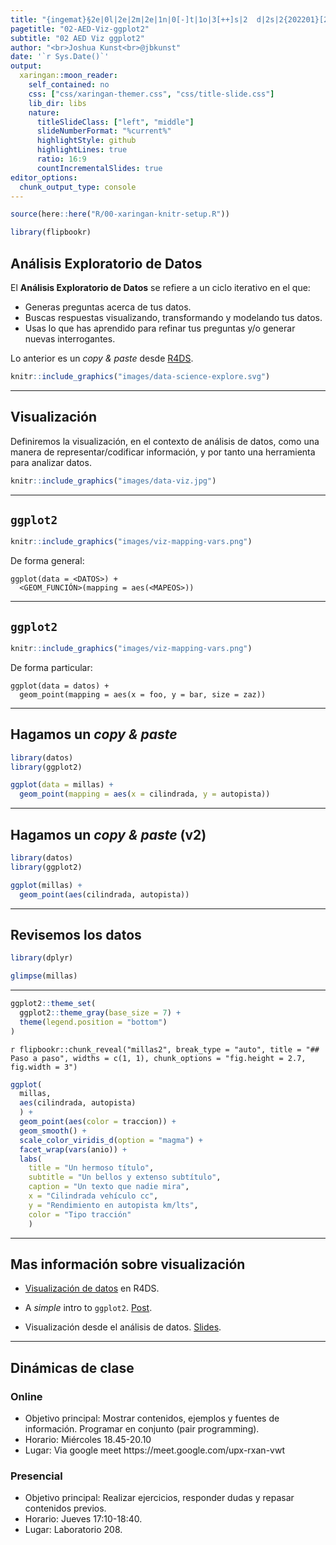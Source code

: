 ```yaml
---
title: "{ingemat}§2e|0l|2e|2m|2e|1n|0[-]t|1o|3[++]s|2  d|2s|2{202201}[26°c[10°c]"
pagetitle: "02-AED-Viz-ggplot2"
subtitle: "02 AED Viz ggplot2"
author: "<br>Joshua Kunst<br>@jbkunst"
date: '`r Sys.Date()`'
output:
  xaringan::moon_reader:
    self_contained: no
    css: ["css/xaringan-themer.css", "css/title-slide.css"]
    lib_dir: libs    
    nature:
      titleSlideClass: ["left", "middle"]
      slideNumberFormat: "%current%"
      highlightStyle: github
      highlightLines: true
      ratio: 16:9
      countIncrementalSlides: true
editor_options: 
  chunk_output_type: console
---
```



```r
source(here::here("R/00-xaringan-knitr-setup.R"))

library(flipbookr)
```

## Análisis Exploratorio de Datos

El **Análisis Exploratorio de Datos** se refiere a un ciclo iterativo en el que:

- Generas preguntas acerca de tus datos.
- Buscas respuestas visualizando, transformando y modelando tus datos.
- Usas lo que has aprendido para refinar tus preguntas y/o generar nuevas interrogantes.

Lo anterior es un _copy & paste_ desde [R4DS](https://es.r4ds.hadley.nz/an%C3%A1lisis-exploratorio-de-datos-eda.html#an%C3%A1lisis-exploratorio-de-datos-eda).


```r
knitr::include_graphics("images/data-science-explore.svg")
```


---

## Visualización

Definiremos la visualización, en el contexto de análisis de datos, como una manera
de representar/codificar información, y por tanto una herramienta para analizar
datos.

```r
knitr::include_graphics("images/data-viz.jpg")
```

---

## `ggplot2`

```r
knitr::include_graphics("images/viz-mapping-vars.png")
```

De forma general:

```
ggplot(data = <DATOS>) +
  <GEOM_FUNCIÓN>(mapping = aes(<MAPEOS>))
```

---

## `ggplot2`

```r
knitr::include_graphics("images/viz-mapping-vars.png")
```

De forma particular:

```
ggplot(data = datos) +
  geom_point(mapping = aes(x = foo, y = bar, size = zaz))
```

---

## Hagamos un _copy & paste_

```r
library(datos)
library(ggplot2)

ggplot(data = millas) +
  geom_point(mapping = aes(x = cilindrada, y = autopista))
```

---

## Hagamos un _copy & paste_ (v2)

```r
library(datos)
library(ggplot2)

ggplot(millas) +
  geom_point(aes(cilindrada, autopista))
```

---

## Revisemos los datos

```r
library(dplyr)

glimpse(millas)
```

---

```r
ggplot2::theme_set(
  ggplot2::theme_gray(base_size = 7) +
  theme(legend.position = "bottom")
)
```

`r flipbookr::chunk_reveal("millas2", break_type = "auto", title = "## Paso a paso", widths = c(1, 1), chunk_options = "fig.height = 2.7, fig.width = 3")`

```r
ggplot(
  millas, 
  aes(cilindrada, autopista)
  ) +
  geom_point(aes(color = traccion)) +
  geom_smooth() +
  scale_color_viridis_d(option = "magma") +
  facet_wrap(vars(anio)) +
  labs(
    title = "Un hermoso título",
    subtitle = "Un bellos y extenso subtítulo",
    caption = "Un texto que nadie mira",
    x = "Cilindrada vehículo cc",
    y = "Rendimiento en autopista km/lts",
    color = "Tipo tracción"
    )
```

---

## Mas información sobre visualización

- [Visualización de datos](https://es.r4ds.hadley.nz/visualizaci%C3%B3n-de-datos.html#introducci%C3%B3n-1) en R4DS.

- A _simple_ intro to `ggplot2`. [Post](https://www.rforecology.com/post/a-simple-introduction-to-ggplot2/).

- Visualización desde el análisis de datos. [Slides](https://jkunst.com/slides/202107-visualizacion-desde-el-analsis-de-datos/index.html).



---

## Dinámicas de clase

### Online
  - Objetivo principal: Mostrar contenidos, ejemplos y fuentes de información. Programar en conjunto (pair programming).
  - Horario: Miércoles 18.45-20.10 
  - Lugar: Via google meet https://meet.google.com/upx-rxan-vwt


### Presencial
  - Objetivo principal: Realizar ejercicios, responder dudas y repasar contenidos previos.
  - Horario: Jueves 17:10-18:40.
  - Lugar: Laboratorio 208. 

